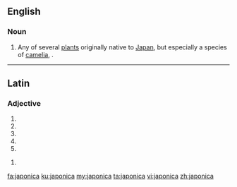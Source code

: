 ==English==

===Noun===
{{en-noun}}

# Any of several [[plant]]s originally native to [[Japan]], but especially a species of [[camelia]], {{taxlink|Camelia japonica|species}}.

----
==Latin==

===Adjective===
{{la-adj-form|japonica}}

# {{inflection of|japonicus||nom|f|s|lang=la}}
# {{inflection of|japonicus||nom|n|p|lang=la}}
# {{inflection of|japonicus||acc|n|p|lang=la}}
# {{inflection of|japonicus||voc|f|s|lang=la}}
# {{inflection of|japonicus||voc|n|p|lang=la}}

{{la-adj-form|japonicā}}

# {{inflection of|japonicus||abl|f|s|lang=la}}

[[fa:japonica]]
[[ku:japonica]]
[[my:japonica]]
[[ta:japonica]]
[[vi:japonica]]
[[zh:japonica]]